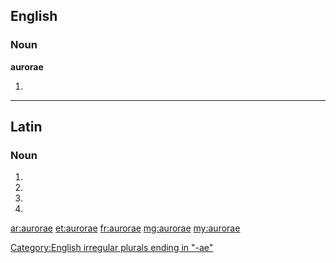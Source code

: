 ==English==

===Noun===
'''aurorae'''

# {{plural of|aurora}}

[[Category:English irregular plurals ending in "-ae"]]

----

==Latin==

===Noun===
{{la-noun-form|aurōrae}}

# {{inflection of|aurora|aurōra|nom|p|lang=la}}
# {{inflection of|aurora|aurōra|gen|s|lang=la}}
# {{inflection of|aurora|aurōra|dat|s|lang=la}}
# {{inflection of|aurora|aurōra|voc|p|lang=la}}

[[ar:aurorae]]
[[et:aurorae]]
[[fr:aurorae]]
[[mg:aurorae]]
[[my:aurorae]]